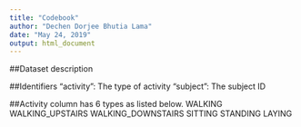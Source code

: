 ```yaml
---
title: "Codebook"
author: "Dechen Dorjee Bhutia Lama"
date: "May 24, 2019"
output: html_document
---
```

##Dataset description

##Identifiers
"activity": The type of activity
"subject": The subject ID

##Activity column has 6 types as listed below.
WALKING
WALKING_UPSTAIRS
WALKING_DOWNSTAIRS
SITTING
STANDING
LAYING
